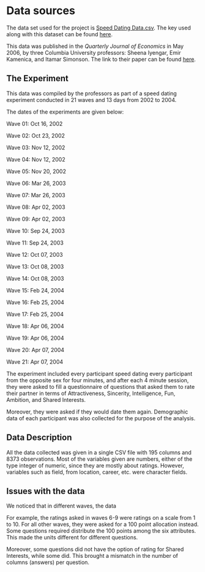 # Data sources

The data set used for the project is [Speed Dating Data.csv](https://github.com/amruthasundar/final-edav-project/blob/main/Speed%20Dating%20Data.csv). The key used along with this dataset can be found [here](https://github.com/amruthasundar/final-edav-project/blob/main/Speed%20Dating%20Data%20Key.doc).

This data was published in the *Quarterly Journal of Economics* in May 2006, by three Columbia University professors: Sheena Iyengar, Emir Kamenica, and Itamar Simonson. The link to their paper can be found [here](https://www0.gsb.columbia.edu/mygsb/faculty/research/pubfiles/867/fisman%20iyengar.pdf).

## The Experiment

This data was compiled by the professors as part of a speed dating experiment conducted in 21 waves and 13 days from 2002 to 2004.


The dates of the experiments are given below:

Wave 01: Oct 16, 2002

Wave 02: Oct 23, 2002

Wave 03: Nov 12, 2002

Wave 04: Nov 12, 2002

Wave 05: Nov 20, 2002

Wave 06: Mar 26, 2003

Wave 07: Mar 26, 2003

Wave 08: Apr 02, 2003

Wave 09: Apr 02, 2003

Wave 10: Sep 24, 2003

Wave 11: Sep 24, 2003

Wave 12: Oct 07, 2003

Wave 13: Oct 08, 2003

Wave 14: Oct 08, 2003

Wave 15: Feb 24, 2004

Wave 16: Feb 25, 2004

Wave 17: Feb 25, 2004

Wave 18: Apr 06, 2004

Wave 19: Apr 06, 2004

Wave 20: Apr 07, 2004

Wave 21: Apr 07, 2004


The experiment included every participant speed dating every participant from the opposite sex for four minutes, and after each 4 minute session, they were asked to fill a questionnaire of questions that asked them to rate their partner in terms of Attractiveness, Sincerity, Intelligence, Fun, Ambition, and Shared Interests. 

Moreover, they were asked if they would date them again. Demographic data of each participant was also collected for the purpose of the analysis.


## Data Description

All the data collected was given in a single CSV file with 195 columns and 8373 observations. Most of the variables given are numbers, either of the type integer of numeric, since they are mostly about ratings. However, variables such as field, from location, career, etc. were character fields.


## Issues with the data

We noticed that in different waves, the data 

For example, the ratings asked in waves 6-9 were ratings on a scale from 1 to 10. For all other waves, they were asked for a 100 point allocation instead. Some questions required distribute the 100 points among the six attributes. This made the units different for different questions.

Moreover, some questions did not have the option of rating for Shared Interests, while some did. This brought a mismatch in the number of columns (answers) per question.

